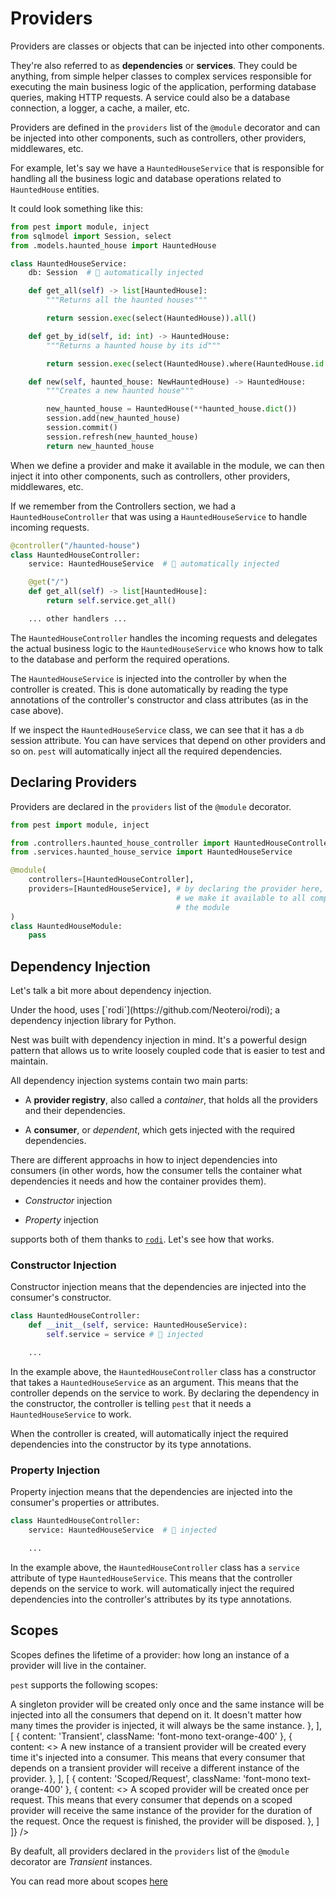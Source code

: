 
# Providers

Providers are classes or objects that can be injected into other components.

They're also referred to as **dependencies** or **services**. They could be anything, from simple
helper classes to complex services responsible for executing the main business logic of the
application, performing database queries, making HTTP requests. A service could also be a 
database connection, a logger, a cache, a mailer, etc.

Providers are defined in the `providers` list of the `@module` decorator and can be injected
into other components, such as controllers, other providers, middlewares, etc.

For example, let's say we have a `HauntedHouseService` that is responsible for handling all the
business logic and database operations related to `HauntedHouse` entities.

It could look something like this:


```python filename="haunted_house_service.py"
from pest import module, inject
from sqlmodel import Session, select
from .models.haunted_house import HauntedHouse

class HauntedHouseService:
    db: Session  # 💉 automatically injected

    def get_all(self) -> list[HauntedHouse]:
        """Returns all the haunted houses"""

        return session.exec(select(HauntedHouse)).all()

    def get_by_id(self, id: int) -> HauntedHouse:
        """Returns a haunted house by its id"""

        return session.exec(select(HauntedHouse).where(HauntedHouse.id == id)).first()

    def new(self, haunted_house: NewHauntedHouse) -> HauntedHouse:
        """Creates a new haunted house"""

        new_haunted_house = HauntedHouse(**haunted_house.dict())
        session.add(new_haunted_house)
        session.commit()
        session.refresh(new_haunted_house)
        return new_haunted_house
```

When we define a provider and make it available in the module, we can then inject it into other
components, such as controllers, other providers, middlewares, etc.

If we remember from the <Link href="./controllers">Controllers</Link> section, we had a
`HauntedHouseController` that was using a `HauntedHouseService` to handle incoming requests.


```python filename="haunted_house_controller.py"
@controller("/haunted-house")
class HauntedHouseController:
    service: HauntedHouseService  # 💉 automatically injected

    @get("/")
    def get_all(self) -> list[HauntedHouse]:
        return self.service.get_all()

    ... other handlers ...
```

The `HauntedHouseController` handles the incoming requests and delegates the actual business logic
to the `HauntedHouseService` who knows how to talk to the database and perform the required
operations. 

The `HauntedHouseService` is injected into the controller by <PestTag/> when the controller is created.
This is done automatically by reading the type annotations of the controller's constructor and
class attributes (as in the case above).

If we inspect the `HauntedHouseService` class, we can see that it has a `db` session attribute.
You can have services that depend on other providers and so on. `pest` will automatically inject
all the required dependencies.

## Declaring Providers

Providers are declared in the `providers` list of the `@module` decorator.

```python filename="haunted_house_module.py"
from pest import module, inject

from .controllers.haunted_house_controller import HauntedHouseController
from .services.haunted_house_service import HauntedHouseService

@module(
    controllers=[HauntedHouseController],
    providers=[HauntedHouseService], # by declaring the provider here, 
                                     # we make it available to all components in
                                     # the module
)
class HauntedHouseModule:
    pass
```



## Dependency Injection

Let's talk a bit more about dependency injection. 

<InfoBox title="🤔 Note: nest uses rodi as its container">
    Under the hood, <PestTag to={'/'}/> uses [`rodi`](https://github.com/Neoteroi/rodi); a dependency injection 
    library for Python.
</InfoBox>

Nest was built with dependency injection in mind. It's a powerful design pattern that allows us to
write loosely coupled code that is easier to test and maintain.

All dependency injection systems contain two main parts:

- A **provider registry**, also called a *container*, that holds all the providers and their dependencies.

- A **consumer**, or *dependent*, which gets injected with the required dependencies.

There are different approachs in how to inject dependencies into consumers (in other words, how the
consumer tells the container what dependencies it needs and how the container provides them).

- *Constructor* injection

- *Property* injection

<PestTag/> supports both of them thanks to [`rodi`](https://github.com/Neoteroi/rodi). 
Let's see how that works.

### Constructor Injection

Constructor injection means that the dependencies are injected into the consumer's constructor.

```python
class HauntedHouseController:
    def __init__(self, service: HauntedHouseService): 
        self.service = service # 💉 injected

    ...
```

In the example above, the `HauntedHouseController` class has a constructor that takes a 
`HauntedHouseService` as an argument. This means that the controller depends on the service to
work. By declaring the dependency in the constructor, the controller is telling `pest` that it
needs a `HauntedHouseService` to work.

When the controller is created, <PestTag/> will automatically inject the required dependencies into
the constructor by its type annotations.

### Property Injection

Property injection means that the dependencies are injected into the consumer's properties or
attributes.

```python
class HauntedHouseController:
    service: HauntedHouseService  # 💉 injected

    ...
```

In the example above, the `HauntedHouseController` class has a `service` attribute of type
`HauntedHouseService`. This means that the controller depends on the service to work. <PestTag/>
will automatically inject the required dependencies into the controller's attributes by its type
annotations.

## Scopes

Scopes defines the lifetime of a provider: how long an instance of a provider will live in the 
container.

`pest` supports the following scopes:

<Table
    rows={[
        [
            { content: 'Singleton', className: 'font-mono text-orange-400' },
            {
                content: <>
                    A singleton provider will be created only once and the same instance will be
                    injected into all the consumers that depend on it. It doesn't matter how many
                    times the provider is injected, it will always be the same instance.
                </>
            },
        ],
        [
            { content: 'Transient', className: 'font-mono text-orange-400' },
            {
                content: <>
                    A new instance of a transient provider will be created every time it's injected
                    into a consumer. This means that every consumer that depends on a transient
                    provider will receive a different instance of the provider.
                </>
            },            
        ],
        [
            { content: 'Scoped/Request', className: 'font-mono text-orange-400' },
            {
                content: <>
                    A scoped provider will be created once per request. This means that every
                    consumer that depends on a scoped provider will receive the same instance of
                    the provider for the duration of the request. Once the request is finished, the
                    provider will be disposed.
                </>
            },            
        ]
    ]}
/>

By deafult, all providers declared in the `providers` list of the `@module` decorator are
*Transient* instances.

You can read more about scopes [here](/docs/fundamentals/scopes)